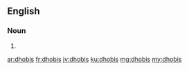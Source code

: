 ==English==

===Noun===
{{head|en|plural}}

# {{plural of|dhobi|lang=en}}

[[ar:dhobis]]
[[fr:dhobis]]
[[jv:dhobis]]
[[ku:dhobis]]
[[mg:dhobis]]
[[my:dhobis]]